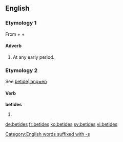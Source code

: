 ==English==

===Etymology 1===
From {{etyl|enm|en}} {{term|be-||lang=enm}} + {{term|tide||lang=enm|time}} + {{term|-s#Etymology 3|-s|lang=enm}}

====Adverb====
{{en-adv|-}}

# At any early period.

===Etymology 2===
See [[betide#Etymology|betide|lang=en]] 

====Verb====
'''betides'''

# {{en-third-person singular of|betide}}

[[Category:English words suffixed with -s]]

[[de:betides]]
[[fr:betides]]
[[ko:betides]]
[[sv:betides]]
[[vi:betides]]